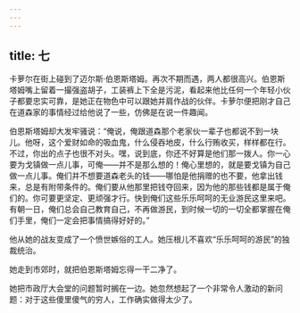 ```yaml
---
---
---
```

title: 七
---




卡萝尔在街上碰到了迈尔斯·伯恩斯塔姆。再次不期而遇，两人都很高兴。伯恩斯塔姆嘴上留着一撮强盗胡子，工装裤上下全是污泥，看起来他比任何一个年轻小伙子都要忠实可靠，是她正在物色中可以跟她并肩作战的伙伴。卡萝尔便把刚才自己在道森家的事情经过给他说了一些，仿佛是在说一件趣闻。

伯恩斯塔姆却大发牢骚说：“俺说，俺跟道森那个老家伙一辈子也都说不到一块儿。他呀，这个爱财如命的吸血鬼，什么侵吞地皮，什么行贿收买，样样都在行。不过，你出的点子也很不对头。嘿，说到底，你还不好算是他们那一拨人。你一心要为戈镇做一点儿事，可俺——并不是那么想的！俺心里想的，就是要戈镇为自己做一点儿事。俺们并不想要道森老头的钱——哪怕是他捐赠的也不要，他拿出钱来，总是有附带条件的。俺们要从他那里把钱夺回来，因为他的那些钱都是属于俺们的。你可要更坚定、更顽强才行。快到俺们这些乐乐呵呵的无业游民这里来吧。有朝一日，俺们总会自己教育自己，不再做游民，到时候一切的一切全都掌握在俺们手里，俺们一定会把事情搞得好好的。”

他从她的战友变成了一个愤世嫉俗的工人。她压根儿不喜欢“乐乐呵呵的游民”的独裁统治。

她走到市郊时，就把伯恩斯塔姆忘得一干二净了。

她把市政厅大会堂的问题暂时搁在一边。她忽然想起了一个非常令人激动的新问题：对于这些傻里傻气的穷人，工作确实做得太少了。
